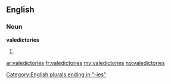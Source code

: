 ==English==

===Noun===
'''valedictories'''

# {{plural of|[[valedictory]]}}

[[Category:English plurals ending in "-ies"]]

[[ar:valedictories]]
[[fr:valedictories]]
[[my:valedictories]]
[[no:valedictories]]